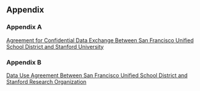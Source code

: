 ## Appendix {-}

### Appendix A {- #sfusd-appendixa}

[Agreement for Confidential Data Exchange Between San Francisco Unified School District and Stanford University](.\appendix\sfusd_appendix_a.pdf)

### Appendix B {- #sfusd-appendixb}

[Data Use Agreement Between San Francisco Unified School District and Stanford Research Organization](.\appendix\sfusd_appendix_b.pdf)

\putbib


